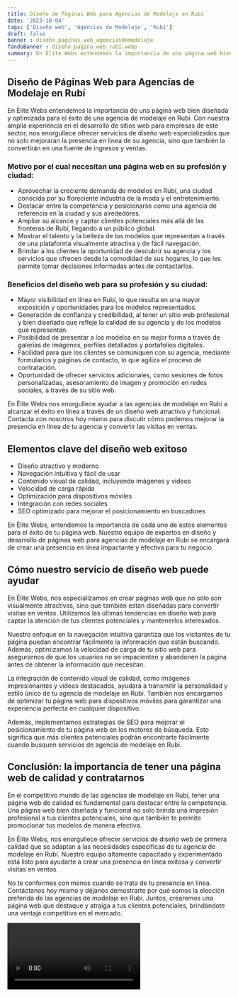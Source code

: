 ```yaml
---
title: Diseño de Páginas Web para Agencias de Modelaje en Rubí
date: '2023-10-04'
tags: ['Diseño web', 'Agencias de Modelaje', 'Rubí']
draft: false
banner : diseño_paginas_web_agenciasdemodelaje
fondoBanner : diseño_pagina_web_rubí.webp
summary: En Élite Webs entendemos la importancia de una página web bien diseñada y optimizada para el éxito de una agencia de modelaje en Rubí. Con nuestra amplia experiencia en el desarrollo de sitios web para empresas de este sector, nos enorgullece ofrecer servicios de diseño web especializados que no solo mejorarán la presencia en línea de su agencia, sino que también la convertirán en una fuente de ingresos y ventas.
---
```


## Diseño de Páginas Web para Agencias de Modelaje en Rubí

En Élite Webs entendemos la importancia de una página web bien diseñada y optimizada para el éxito de una agencia de modelaje en Rubí. Con nuestra amplia experiencia en el desarrollo de sitios web para empresas de este sector, nos enorgullece ofrecer servicios de diseño web especializados que no solo mejorarán la presencia en línea de su agencia, sino que también la convertirán en una fuente de ingresos y ventas.

### Motivo por el cual necesitan una página web en su profesión y ciudad:

- Aprovechar la creciente demanda de modelos en Rubí, una ciudad conocida por su floreciente industria de la moda y el entretenimiento.
- Destacar entre la competencia y posicionarse como una agencia de referencia en la ciudad y sus alrededores.
- Ampliar su alcance y captar clientes potenciales más allá de las fronteras de Rubí, llegando a un público global.
- Mostrar el talento y la belleza de los modelos que representan a través de una plataforma visualmente atractiva y de fácil navegación.
- Brindar a los clientes la oportunidad de descubrir su agencia y los servicios que ofrecen desde la comodidad de sus hogares, lo que les permite tomar decisiones informadas antes de contactarlos.

### Beneficios del diseño web para su profesión y su ciudad:

- Mayor visibilidad en línea en Rubí, lo que resulta en una mayor exposición y oportunidades para los modelos representados.
- Generación de confianza y credibilidad, al tener un sitio web profesional y bien diseñado que refleje la calidad de su agencia y de los modelos que representan.
- Posibilidad de presentar a los modelos en su mejor forma a través de galerías de imágenes, perfiles detallados y portafolios digitales.
- Facilidad para que los clientes se comuniquen con su agencia, mediante formularios y páginas de contacto, lo que agiliza el proceso de contratación.
- Oportunidad de ofrecer servicios adicionales, como sesiones de fotos personalizadas, asesoramiento de imagen y promoción en redes sociales, a través de su sitio web.

En Élite Webs nos enorgullece ayudar a las agencias de modelaje en Rubí a alcanzar el éxito en línea a través de un diseño web atractivo y funcional. Contacta con nosotros hoy mismo para discutir cómo podemos mejorar la presencia en línea de tu agencia y convertir las visitas en ventas.

<GifSeo />

<Cta />

## Elementos clave del diseño web exitoso

- Diseño atractivo y moderno
- Navegación intuitiva y fácil de usar
- Contenido visual de calidad, incluyendo imágenes y videos
- Velocidad de carga rápida
- Optimización para dispositivos móviles
- Integración con redes sociales
- SEO optimizado para mejorar el posicionamiento en buscadores

En Élite Webs, entendemos la importancia de cada uno de estos elementos para el éxito de tu página web. Nuestro equipo de expertos en diseño y desarrollo de páginas web para agencias de modelaje en Rubí se encargará de crear una presencia en línea impactante y efectiva para tu negocio.

## Cómo nuestro servicio de diseño web puede ayudar

En Élite Webs, nos especializamos en crear páginas web que no solo son visualmente atractivas, sino que también están diseñadas para convertir visitas en ventas. Utilizamos las últimas tendencias en diseño web para captar la atención de tus clientes potenciales y mantenerlos interesados.

Nuestro enfoque en la navegación intuitiva garantiza que los visitantes de tu página puedan encontrar fácilmente la información que están buscando. Además, optimizamos la velocidad de carga de tu sitio web para asegurarnos de que los usuarios no se impacienten y abandonen la página antes de obtener la información que necesitan.

La integración de contenido visual de calidad, como imágenes impresionantes y videos destacados, ayudará a transmitir la personalidad y estilo único de tu agencia de modelaje en Rubí. También nos encargamos de optimizar tu página web para dispositivos móviles para garantizar una experiencia perfecta en cualquier dispositivo.

Además, implementamos estrategias de SEO para mejorar el posicionamiento de tu página web en los motores de búsqueda. Esto significa que más clientes potenciales podrán encontrarte fácilmente cuando busquen servicios de agencia de modelaje en Rubí.

## Conclusión: la importancia de tener una página web de calidad y contratarnos

En el competitivo mundo de las agencias de modelaje en Rubí, tener una página web de calidad es fundamental para destacar entre la competencia. Una página web bien diseñada y funcional no solo brinda una impresión profesional a tus clientes potenciales, sino que también te permite promocionar tus modelos de manera efectiva.

En Élite Webs, nos enorgullece ofrecer servicios de diseño web de primera calidad que se adaptan a las necesidades específicas de tu agencia de modelaje en Rubí. Nuestro equipo altamente capacitado y experimentado está listo para ayudarte a crear una presencia en línea exitosa y convertir visitas en ventas.

No te conformes con menos cuando se trata de tu presencia en línea. Contáctanos hoy mismo y déjanos demostrarte por qué somos la elección preferida de las agencias de modelaje en Rubí. Juntos, crearemos una página web que destaque y atraiga a tus clientes potenciales, brindándote una ventaja competitiva en el mercado.

<Video />

<CtaBot job='Agencias de Modelaje' city='Rubí'/>

<Gmaps query='Rubí+españa+maps' />